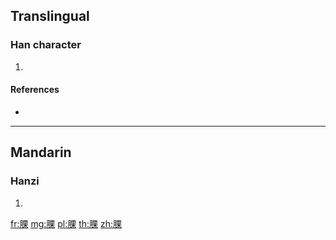 {{character info/new}}
==Translingual==

===Han character===
{{Han char|rn=130|rad=肉|as=08|sn=12|four=|canj=BWD}}

# {{defn|Han|sort=肉08}}

====References====
* {{Han ref|kx=0985.300|dkj=29587|dj=1438.250|hdz=32087.060|uh=8142|ud=33090}}

----

==Mandarin==

===Hanzi===
{{cmn-hanzi|pin=[[guò]] ([[guo4]])|wg=kuo<sup>4</sup>}}

# {{defn|lang=cmn|sort=肉08}}

[[fr:腂]]
[[mg:腂]]
[[pl:腂]]
[[th:腂]]
[[zh:腂]]
